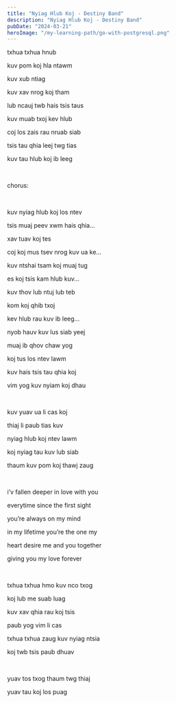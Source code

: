 ```yaml
---
title: "Nyiag Hlub Koj - Destiny Band"
description: "Nyiag Hlub Koj - Destiny Band"
pubDate: "2024-03-21"
heroImage: "/my-learning-path/go-with-postgresql.png"
---
```


txhua txhua hnub

kuv pom koj hla ntawm

kuv xub ntiag

kuv xav nrog koj tham

lub ncauj twb hais tsis taus

kuv muab txoj kev hlub

coj los zais rau nruab siab

tsis tau qhia leej twg tias

kuv tau hlub koj ib leeg

<br />

chorus:

<br />

kuv nyiag hlub koj los ntev

tsis muaj peev xwm hais qhia...

xav tuav koj tes

coj koj mus tsev nrog kuv ua ke...

kuv ntshai tsam koj muaj tug

es koj tsis kam hlub kuv...

kuv thov lub ntuj lub teb

kom koj qhib txoj

kev hlub rau kuv ib leeg...

nyob hauv kuv lus siab yeej

muaj ib qhov chaw yog

koj tus los ntev lawm

kuv hais tsis tau qhia koj

vim yog kuv nyiam koj dhau

<br />

kuv yuav ua li cas koj

thiaj li paub tias kuv

nyiag hlub koj ntev lawm

koj nyiag tau kuv lub siab

thaum kuv pom koj thawj zaug

<br />

i’v fallen deeper in love with you

everytime since the first sight

you’re always on my mind

in my lifetime you’re the one my

heart desire me and you together

giving you my love forever

<br />

txhua txhua hmo kuv nco txog

koj lub me suab luag

kuv xav qhia rau koj tsis

paub yog vim li cas

txhua txhua zaug kuv nyiag ntsia

koj twb tsis paub dhuav

<br />

yuav tos txog thaum twg thiaj

yuav tau koj los puag
